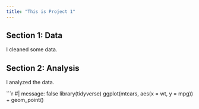 ```yaml
---
title: "This is Project 1"
---
```


## Section 1: Data  
I cleaned some data.

## Section 2: Analysis  
I analyzed the data.

```r
#| message: false
library(tidyverse)
ggplot(mtcars, aes(x = wt, y = mpg)) +
  geom_point()
